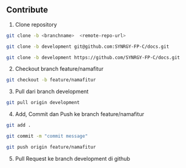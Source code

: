 ## Contribute

1. Clone repository

```bash
git clone -b <branchname>  <remote-repo-url>
```

```bash filename="Using SSH"
git clone -b development git@github.com:SYNRGY-FP-C/docs.git
```

```bash filename="Using HTTPS"
git clone -b development https://github.com/SYNRGY-FP-C/docs.git
```

2. Checkout branch feature/namafitur

```bash
git checkout -b feature/namafitur
```

3. Pull dari branch development

```bash
git pull origin development
```

4. Add, Commit dan Push ke branch feature/namafitur

```bash
git add .
```

```bash
git commit -m "commit message"
```

```bash
git push origin feature/namafitur
```

5. Pull Request ke branch development di github
